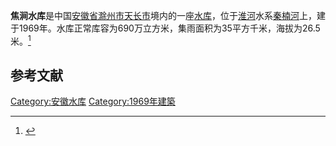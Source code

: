 {{Infobox Reservoir 
|name = 焦涧水库
|nickname = 
|image = 
|image_caption = 
|map = 
|map_caption = 
|pushpin_map = 
|pushpin_map_caption = 
|code = BEA01001233
|class = 
|location_of_reservoir = [[安徽省|安徽省]][[滁州市|滁州市]][[天长市|天长市]]
|location_of_dam = 
|inflow = 
|outflow = 
|catchment_area = 35
|reservoir_area = 
|mean_depth = 
|maximum_depth = 
|flood_level = 
|normal_water_level = 
|dead_water_level = 
|water_quality = 
|island = 
|maximum_storage_capacity = 
|normal_storage_capacity = 690万
|dead_storage_capacity = 
|type_of_dam = 
|elevation_of_dam = 
|height_of_dam = 
|length_of_dam = 
|width_of_dam = 
|installed_capacity = 
|irrigated_area =
|start = 
|complete = 1969年
|cost = 
|emigrate = 
|latd = 32.598
|latm = 
|lats = 
|latNS = N
|longd = 119.103
|longm = 
|longs = 
|longEW = E
|website = 
|footnotes = 
}}
'''焦涧水库'''是中国[[安徽省|安徽省]][[滁州市|滁州市]][[天长市|天长市]]境内的一座[[水库|水库]]，位于[[淮河|淮河]]水系[[秦楠河|秦楠河]]上，建于1969年。水库正常库容为690万立方米，集雨面积为35平方千米，海拔为26.5米。<ref>{{cite web|url=http://brim.ihb.ac.cn/12/CN/12.asp |title=中国大中型水库基本特征数据库 |work=中国生物多样性信息系统内陆水体生物学分部 |deadurl=yes |archiveurl=https://web.archive.org/web/20120402061833/http://brim.ihb.ac.cn/12/CN/12.asp |archivedate=2012-04-02 }}</ref>
== 参考文献 ==
{{Reflist}}

{{安徽小作品}}

[[Category:安徽水库|Category:安徽水库]]
[[Category:1969年建築|Category:1969年建築]]